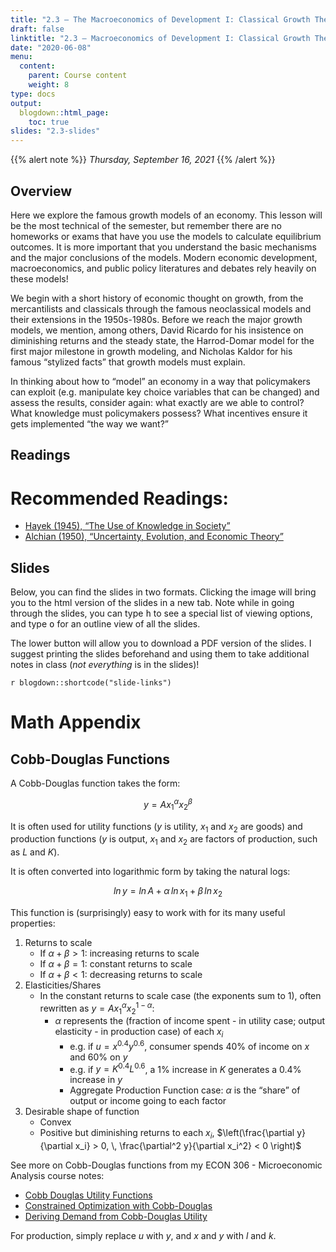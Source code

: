 ```yaml
---
title: "2.3 — The Macroeconomics of Development I: Classical Growth Theory — Class Content"
draft: false
linktitle: "2.3 — Macroeconomics of Development I: Classical Growth Theory"
date: "2020-06-08"
menu:
  content:
    parent: Course content
    weight: 8
type: docs
output:
  blogdown::html_page:
    toc: true
slides: "2.3-slides"
---
```


{{% alert note %}}
*Thursday, September 16, 2021*
{{% /alert %}}

## <i class="fas fa-info-circle fa-lg"></i> Overview

Here we explore the famous growth models of an economy. This lesson will be the most technical of the semester, but remember there are no homeworks or exams that have you use the models to calculate equilibrium outcomes. It is more important that you understand the basic mechanisms and the major conclusions of the models. Modern economic development, macroeconomics, and public policy literatures and debates rely heavily on these models!

We begin with a short history of economic thought on growth, from the mercantilists and classicals through the famous neoclassical models and their extensions in the 1950s-1980s. Before we reach the major growth models, we mention, among others, David Ricardo for his insistence on diminishing returns and the steady state, the Harrod-Domar model for the first major milestone in growth modeling, and Nicholas Kaldor for his famous "stylized facts" that growth models must explain.

In thinking about how to "model" an economy in a way that policymakers can exploit (e.g. manipulate key choice variables that can be changed) and assess the results, consider again: what exactly are we able to control? What knowledge must policymakers possess? What incentives ensure it gets implemented "the way we want?"

## <i class="fas fa-book-reader fa-lg"></i> Readings

# Recommended Readings:

- [<i class="fas fa-file-pdf"></i> Hayek (1945), "The Use of Knowledge in Society"](/readings/Hayek-1945.pdf)
- [<i class="fas fa-file-pdf"></i> Alchian (1950), "Uncertainty, Evolution, and Economic Theory"](/readings/Alchian-1950.pdf)

## <i class="fas fa-chalkboard-teacher"></i> Slides

Below, you can find the slides in two formats. Clicking the image will bring you to the html version of the slides in a new tab. Note while in going through the slides, you can type <kbd>h</kbd> to see a special list of viewing options, and type <kbd>o</kbd> for an outline view of all the slides.

The lower button will allow you to download a PDF version of the slides. I suggest printing the slides beforehand and using them to take additional notes in class (*not everything* is in the slides)!

`r blogdown::shortcode("slide-links")`

# Math Appendix

## Cobb-Douglas Functions

A Cobb-Douglas function takes the form: 

$$y=Ax_1^\alpha x_2 ^\beta$$

It is often used for utility functions $(y$ is utility, $x_1$ and $x_2$ are goods) and production functions $(y$ is output, $x_1$ and $x_2$ are factors of production, such as $L$ and $K).$

It is often converted into logarithmic form by taking the natural logs:

$$ln \, y = ln \, A + \alpha \, ln \, x_1 + \beta \, ln \, x_2$$

This function is (surprisingly) easy to work with for its many useful properties:

1. Returns to scale
    - If $\alpha+\beta > 1$: increasing returns to scale
    - If $\alpha+\beta = 1$: constant returns to scale
    - If $\alpha+\beta < 1$: decreasing returns to scale

2. Elasticities/Shares
    - In the constant returns to scale case (the exponents sum to 1), often rewritten as $y=Ax_1^{\alpha}x_2^{1-\alpha}$:
        - $\alpha$ represents the (fraction of income spent - in utility case; output elasticity - in production case) of each $x_i$
            - e.g. if $u=x^{0.4}y^{0.6}$, consumer spends 40% of income on $x$ and 60% on $y$
            - e.g. if $y=K^{0.4}L^{0.6}$, a 1% increase in $K$ generates a $0.4$% increase in $y$
            - Aggregate Production Function case: $\alpha$ is the "share" of output or income going to each factor

3. Desirable shape of function
    - Convex
    - Positive but diminishing returns to each $x_i$, $\left(\frac{\partial y}{\partial x_i} > 0, \, \frac{\partial^2 y}{\partial x_i^2} < 0 \right)$

See more on Cobb-Douglas functions from my ECON 306 - Microeconomic Analysis course notes:

- [Cobb Douglas Utility Functions](https://microf21.classes.ryansafner.com/content/1.3-content/#cobb-douglas-functions)
- [Constrained Optimization with Cobb-Douglas](https://microf21.classes.ryansafner.com/content/1.4-content/#solving-the-constrained-optimization-problem-with-calculus)
- [Deriving Demand from Cobb-Douglas Utility](https://microf21.classes.ryansafner.com/content/1.4-content/#solving-the-constrained-optimization-problem-with-calculus)

For production, simply replace $u$ with $y$, and $x$ and $y$ with $l$ and $k$.
